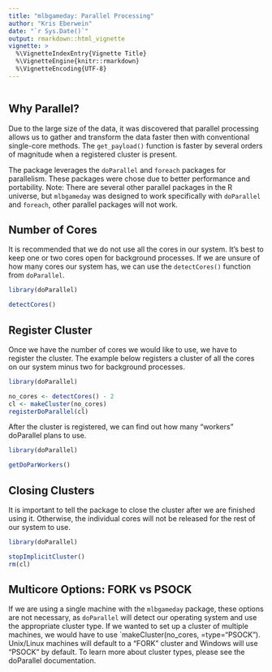 ```yaml
---
title: "mlbgameday: Parallel Processing"
author: "Kris Eberwein"
date: "`r Sys.Date()`"
output: rmarkdown::html_vignette
vignette: >
  %\VignetteIndexEntry{Vignette Title}
  %\VignetteEngine{knitr::rmarkdown}
  %\VignetteEncoding{UTF-8}
---
```

```r
```


## Why Parallel?

Due to the large size of the data, it was discovered that parallel processing allows us to gather and transform the data faster then with conventional single-core methods. The `get_payload()` function is faster by several orders of magnitude when a registered cluster is present.

The package leverages the `doParallel` and `foreach` packages for parallelism. These packages were chose due to better performance and portability. Note: There are several other parallel packages in the R universe, but `mlbgameday` was designed to work specifically with `doParallel` and `foreach`, other parallel packages will not work.

## Number of Cores

It is recommended that we do not use all the cores in our system. It's best to keep one or two cores open for background processes. If we are unsure of how many cores our system has, we can use the `detectCores()` function from `doParallel`.

```r
library(doParallel)

detectCores()

```

## Register Cluster

Once we have the number of cores we would like to use, we have to register the cluster. The example below registers a cluster of all the cores on our system minus two for background processes.

```r
library(doParallel)

no_cores <- detectCores() - 2
cl <- makeCluster(no_cores)  
registerDoParallel(cl)
```

After the cluster is registered, we can find out how many "workers" doParallel plans to use.

```r
library(doParallel)

getDoParWorkers()
```


## Closing Clusters

It is important to tell the package to close the cluster after we are finished using it. Otherwise, the individual cores will not be released for the rest of our system to use.

```r
library(doParallel)

stopImplicitCluster()
rm(cl)
```

## Multicore Options: FORK vs PSOCK

If we are using a single machine with the `mlbgameday` package, these options are not necessary, as `doParallel` will detect our operating system and use the appropriate cluster type. If we wanted to set up a cluster of multiple machines, we would have to use `makeCluster(no_cores, =type="PSOCK"). Unix/Linux machines will default to a "FORK" cluster and Windows will use "PSOCK" by default. To learn more about cluster types, please see the doParallel documentation.

